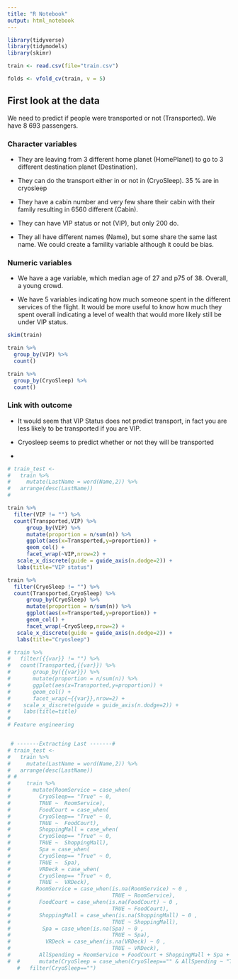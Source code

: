 ```yaml
---
title: "R Notebook"
output: html_notebook
---
```


```r
library(tidyverse)
library(tidymodels)
library(skimr)

```


```r


train <- read.csv(file="train.csv")

folds <- vfold_cv(train, v = 5)


```

## First look at the data 

We need to predict if people were transported or not (Transported). We have 8 693 passengers. 

### Character variables

- They are leaving from 3 different home planet (HomePlanet) to go to 3 different destination planet (Destination).

- They can do the transport either in or not in (CryoSleep). 35 % are in cryosleep

- They have a cabin number and very few share their cabin with their family resulting in 6560 different (Cabin). 

- They can have VIP status or not (VIP), but only 200 do. 

- They all have different names (Name), but some share the same last name. We could create a famility variable although it could be bias. 

### Numeric variables

- We have a age variable, which median age of 27 and p75 of 38. Overall, a young crowd. 

- We have 5 variables indicating how much someone spent in the different services of the flight. It would be more useful to know how much they spent overall indicating a level of wealth that would more likely still be under VIP status. 

```r

skim(train)

train %>% 
  group_by(VIP) %>% 
  count()

train %>% 
  group_by(CryoSleep) %>% 
  count()

```

### Link with outcome 

- It would seem that VIP Status does not predict transport, in fact you are less likely to be transported if you are VIP. 

- Cryosleep seems to predict whether or not they will be transported

- 




```r

# train_test <- 
#   train %>% 
#     mutate(LastName = word(Name,2)) %>% 
#   arrange(desc(LastName))
#   

train %>% 
  filter(VIP != "") %>%   
  count(Transported,VIP) %>% 
      group_by(VIP) %>% 
      mutate(proportion = n/sum(n)) %>% 
      ggplot(aes(x=Transported,y=proportion)) +
      geom_col() +
      facet_wrap(~VIP,nrow=2) +
   scale_x_discrete(guide = guide_axis(n.dodge=2)) + 
   labs(title="VIP status")

train %>% 
  filter(CryoSleep != "") %>%   
  count(Transported,CryoSleep) %>% 
      group_by(CryoSleep) %>% 
      mutate(proportion = n/sum(n)) %>% 
      ggplot(aes(x=Transported,y=proportion)) +
      geom_col() +
      facet_wrap(~CryoSleep,nrow=2) +
   scale_x_discrete(guide = guide_axis(n.dodge=2)) + 
   labs(title="Cryosleep")

# train %>% 
#   filter({{var}} != "") %>%   
#   count(Transported,{{var}}) %>% 
#       group_by({{var}}) %>% 
#       mutate(proportion = n/sum(n)) %>% 
#       ggplot(aes(x=Transported,y=proportion)) +
#       geom_col() +
#       facet_wrap(~{{var}},nrow=2) +
#    scale_x_discrete(guide = guide_axis(n.dodge=2)) + 
#    labs(title=title)
#   
# Feature engineering


 # -------Extracting Last -------# 
# train_test <- 
#   train %>% 
#     mutate(LastName = word(Name,2)) %>% 
#   arrange(desc(LastName))
# #   
#     train %>% 
#       mutate(RoomService = case_when(
#         CryoSleep== "True" ~ 0, 
#         TRUE ~  RoomService), 
#         FoodCourt = case_when(
#         CryoSleep== "True" ~ 0, 
#         TRUE ~  FoodCourt), 
#         ShoppingMall = case_when(
#         CryoSleep== "True" ~ 0, 
#         TRUE ~  ShoppingMall), 
#         Spa = case_when(
#         CryoSleep== "True" ~ 0, 
#         TRUE ~  Spa), 
#         VRDeck = case_when(
#         CryoSleep== "True" ~ 0, 
#         TRUE ~  VRDeck), 
#        RoomService = case_when(is.na(RoomService) ~ 0 , 
#                                TRUE ~ RoomService),
#         FoodCourt = case_when(is.na(FoodCourt) ~ 0 , 
#                                TRUE ~ FoodCourt),
#         ShoppingMall = case_when(is.na(ShoppingMall) ~ 0 , 
#                                TRUE ~ ShoppingMall),
#          Spa = case_when(is.na(Spa) ~ 0 , 
#                                TRUE ~ Spa),
#           VRDeck = case_when(is.na(VRDeck) ~ 0 , 
#                                TRUE ~ VRDeck),
#         AllSpending = RoomService + FoodCourt + ShoppingMall + Spa + VRDeck) 
#  #      mutate(CryoSleep = case_when(CryoSleep=="" & AllSpending ~ "True", TRUE ~ CryoSleep))) %>% 
   #   filter(CryoSleep=="")

  
```




